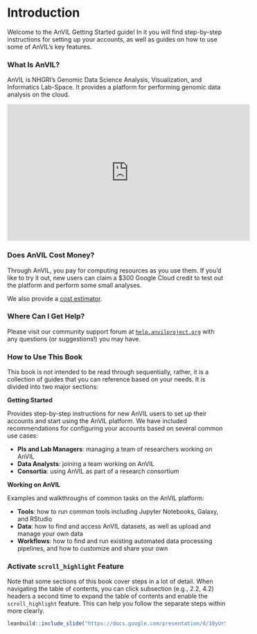# Introduction 

Welcome to the AnVIL Getting Started guide!  In it you will find step-by-step instructions for setting up your accounts, as well as guides on how to use some of AnVIL’s key features.

### What Is AnVIL?

AnVIL is NHGRI's Genomic Data Science Analysis, Visualization, and Informatics Lab-Space.  It provides a platform for performing genomic data analysis on the cloud.

<iframe width="560" height="315" src="https://www.youtube.com/embed/XC5qzj-yZb8" title="YouTube video player" frameborder="0" allow="accelerometer; autoplay; clipboard-write; encrypted-media; gyroscope; picture-in-picture" allowfullscreen></iframe>

### Does AnVIL Cost Money?

Through AnVIL, you pay for computing resources as you use them.  If you'd like to try it out, new users can claim a $300 Google Cloud credit to test out the platform and perform some small analyses.

We also provide a [cost estimator](https://jhudatascience.org/AnVIL_Book_Getting_Started/pis-and-lab-managers.html#types-of-costs).

### Where Can I Get Help?

Please visit our community support forum at [`help.anvilproject.org`](https://help.anvilproject.org) with any questions (or suggestions!) you may have.

### How to Use This Book

This book is not intended to be read through sequentially, rather, it is a collection of guides that you can reference based on your needs.  It is divided into two major sections:

**Getting Started**

Provides step-by-step instructions for new AnVIL users to set up their accounts and start using the AnVIL platform.  We have included recommendations for configuring your accounts based on several common use cases:

- **PIs and Lab Managers**: managing a team of researchers working on AnVIL
- **Data Analysts**: joining a team working on AnVIL
- **Consortia**: using AnVIL as part of a research consortium

**Working on AnVIL**

Examples and walkthroughs of common tasks on the AnVIL platform:

- **Tools**: how to run common tools including Jupyter Notebooks, Galaxy, and RStudio
- **Data**: how to find and access AnVIL datasets, as well as upload and manage your own data
- **Workflows**: how to find and run existing automated data processing pipelines, and how to customize and share your own

### Activate `scroll_highlight` Feature

Note that some sections of this book cover steps in a lot of detail. When navigating the table of contents, you can click subsection (e.g., 2.2, 4.2) headers a second time to expand the table of contents and enable the `scroll_highlight` feature. This can help you follow the separate steps within more clearly.

```r
leanbuild::include_slide("https://docs.google.com/presentation/d/18yUr5XSEMgPk8JXFLKfG9JF7L9NpKbCF_mIcXagogKg/edit#slide=id.gde0d2ef5f6_0_1")
```
